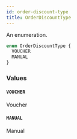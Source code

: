 ```yaml
---
id: order-discount-type
title: OrderDiscountType
---
```


An enumeration.

```graphql
enum OrderDiscountType {
  VOUCHER
  MANUAL
}
```

### Values

#### `VOUCHER`

Voucher

#### `MANUAL`

Manual

